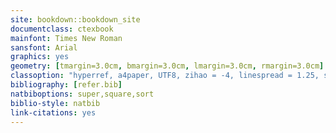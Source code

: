 --- 
site: bookdown::bookdown_site
documentclass: ctexbook
mainfont: Times New Roman
sansfont: Arial
graphics: yes
geometry: [tmargin=3.0cm, bmargin=3.0cm, lmargin=3.0cm, rmargin=3.0cm]
classoption: "hyperref, a4paper, UTF8, zihao = -4, linespread = 1.25, scheme = chinese"
bibliography: [refer.bib]
natbiboptions: super,square,sort
biblio-style: natbib
link-citations: yes
---

\mainmatter

